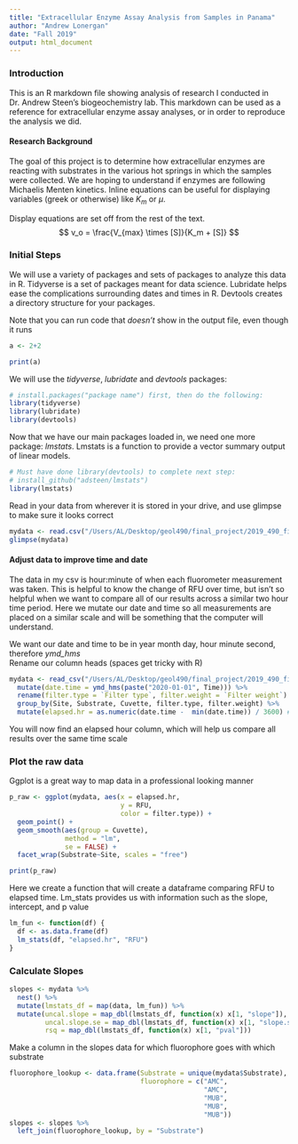 ```yaml
---
title: "Extracellular Enzyme Assay Analysis from Samples in Panama"
author: "Andrew Lonergan"
date: "Fall 2019"
output: html_document
---
```


  
    
      
### Introduction

This is an R markdown file showing analysis of research I conducted in Dr. Andrew Steen's biogeochemistry lab. This markdown can be used as a reference for extracellular enzyme assay analyses, or in order to reproduce the analysis we did. 

#### Research Background  
The goal of this project is to determine how extracellular enzymes are reacting with substrates in the various hot springs in which the samples were collected. We are hoping to understand if enzymes are following Michaelis Menten kinetics. 
Inline equations can be useful for displaying variables (greek or otherwise) like $K_m$ or $\mu$.

Display equations are set off from the rest of the text.
$$
v_o = \frac{V_{max} \times [S]}{K_m + [S]}
$$ 

### Initial Steps  
We will use a variety of packages and sets of packages to analyze this data in R. Tidyverse is a set of packages meant for data science. Lubridate helps ease the complications surrounding dates and times in R. Devtools creates a directory structure for your packages.  


Note that you can run code that *doesn't* show in the output file, even though it runs
```r
a <- 2+2
```

```r
print(a)
```

We will use the *tidyverse*, *lubridate* and *devtools* packages:

```r
# install.packages("package name") first, then do the following:
library(tidyverse)
library(lubridate)
library(devtools)
```

Now that we have our main packages loaded in, we need one more package: *lmstats*. Lmstats is a function to provide a vector summary output of linear models. 

```r
# Must have done library(devtools) to complete next step:
# install_github("adsteen/lmstats")
library(lmstats)
```

Read in your data from wherever it is stored in your drive, and use glimpse to make sure it looks correct

```r
mydata <- read.csv("/Users/AL/Desktop/geol490/final_project/2019_490_finaldata.csv")
glimpse(mydata)
```
    
#### Adjust data to improve time and date  

The data in my csv is hour:minute of when each fluorometer measurement was taken. This is helpful to know the change of RFU over time, but isn't so helpful when we want to compare all of our results across a similar two hour time period. Here we mutate our date and time so all measurements are placed on a similar scale and will be something that the computer will understand.

We want our date and time to be in year month day, hour minute second, therefore *ymd_hms*  
Rename our column heads (spaces get tricky with R)

```r
mydata <- read_csv("/Users/AL/Desktop/geol490/final_project/2019_490_finaldata.csv") %>%
  mutate(date.time = ymd_hms(paste("2020-01-01", Time))) %>%
  rename(filter.type = `Filter type`, filter.weight = `Filter weight`) %>%
  group_by(Site, Substrate, Cuvette, filter.type, filter.weight) %>%
  mutate(elapsed.hr = as.numeric(date.time -  min(date.time)) / 3600) # divide by 3600 to go from seconds to hours
```

You will now find an elapsed hour column, which will help us compare all results over the same time scale

### Plot the raw data
Ggplot is a great way to map data in a professional looking manner

```r
p_raw <- ggplot(mydata, aes(x = elapsed.hr,
                            y = RFU,
                            color = filter.type)) +
  geom_point() +
  geom_smooth(aes(group = Cuvette),
              method = "lm",
              se = FALSE) +
  facet_wrap(Substrate~Site, scales = "free")
```


```r
print(p_raw)
```

Here we create a function that will create a dataframe comparing RFU to elapsed time. Lm_stats provides us with information such as the slope, intercept, and p value
```r
lm_fun <- function(df) {
  df <- as.data.frame(df)
  lm_stats(df, "elapsed.hr", "RFU")
}
```

### Calculate Slopes
```r
slopes <- mydata %>%
  nest() %>%
  mutate(lmstats_df = map(data, lm_fun)) %>%
  mutate(uncal.slope = map_dbl(lmstats_df, function(x) x[1, "slope"]),
         uncal.slope.se = map_dbl(lmstats_df, function(x) x[1, "slope.se"]),
         rsq = map_dbl(lmstats_df, function(x) x[1, "pval"]))
```

Make a column in the slopes data for which fluorophore goes with which substrate
```r
fluorophore_lookup <- data.frame(Substrate = unique(mydata$Substrate), 
                                 fluorophore = c("AMC",
                                                 "AMC",
                                                 "MUB",
                                                 "MUB",
                                                 "MUB"))
slopes <- slopes %>%
  left_join(fluorophore_lookup, by = "Substrate")
```
